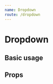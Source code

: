 ```yaml
---
name: Dropdown
route: /dropdown
---
```



# Dropdown

## Basic usage

<ThemeProvider theme={theme}>
    <Dropdown
        data={[
            "value1",
            "value2",
            "value3",
            "value1",
            "value2",
            "value3",
            "value1",
            "value2",
            "value3",
            "value1",
            "value2",
            "value3"
        ]}
        title="Título"
    />
</ThemeProvider>

## Props